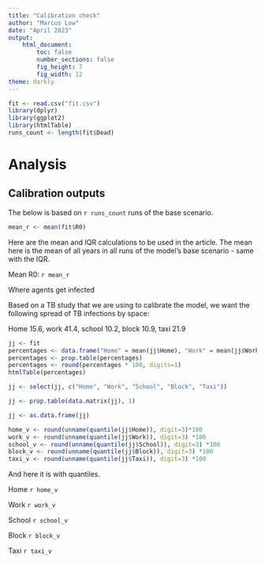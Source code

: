---
title: "Calibration check"
author: "Marcus Low"
date: "April 2023"
output:
    html_document:  
        toc: false
        number_sections: false
        fig_height: 7
        fig_width: 12
theme: darkly
--- 

```{R load_the_basics, include=FALSE}
fit <- read.csv("fit.csv")
library(dplyr)
library(ggplot2)
library(htmlTable)
runs_count <- length(fit$Dead) 
```

# Analysis {.tabset .tabset-fade .tabset-pills}

## Calibration outputs
The below is based on `r runs_count` runs of the base scenario.

```{R R0_detect, echo = FALSE}
mean_r <- mean(fit$R0)

```

Here are the mean and IQR calculations to be used in the article. The mean here is the mean of all years in all runs of the model's base scenario - same with the IQR.

Mean R0: `r mean_r` 

Where agents get infected

Based on a TB study that we are using to calibrate the model, we want the following spread of TB infections by space:

Home 15.6, work 41.4, school 10.2, block 10.9, taxi 21.9 

```{R percentages_non_intervention, echo = FALSE}
jj <- fit
percentages <- data.frame("Home" = mean(jj$Home), "Work" = mean(jj$Work), "School" = mean(jj$School), "Block" = mean(jj$Block), "Taxi" = mean(jj$Taxi))
percentages <- prop.table(percentages)
percentages <- round(percentages * 100, digits=1)
htmlTable(percentages)

jj <- select(jj, c("Home", "Work", "School", "Block", "Taxi")) 

jj <- prop.table(data.matrix(jj), 1)

jj <- as.data.frame(jj)

home_v <- round(unname(quantile(jj$Home)), digit=3)*100
work_v <- round(unname(quantile(jj$Work)), digit=3) *100
school_v <- round(unname(quantile(jj$School)), digit=3) *100
block_v <- round(unname(quantile(jj$Block)), digit=3) *100
taxi_v <- round(unname(quantile(jj$Taxi)), digit=3) *100
```

And here it is with quantiles.

Home
`r home_v`

Work
`r work_v`

School
`r school_v`

Block
`r block_v`

Taxi
`r taxi_v`
